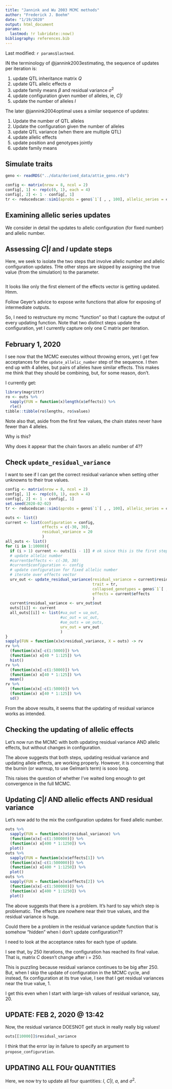 ```yaml
---
title: "Jannink and Wu 2003 MCMC methods"
author: "Frederick J. Boehm"
date: "1/19/2020"
output: html_document
params:
  lastmod: !r lubridate::now()
bibliography: references.bib
---
```


Last modified: `r params$lastmod`.

IN the terminology of @jannink2003estimating, the sequence of updates per iteration is:

1. update QTL inheritance matrix $Q$  
1. update QTL allelic effects $a$  
1. update family means $\beta$ and residual variance $\sigma^2$  
1. update configuration given number of alleles, ie, $C | l$  
1. update the number of alleles $l$

The later @jannink2004optimal uses a similar sequence of updates:

1. Update the number of QTL alleles 
1. Update the configuration given the number of alleles
1. update QTL variance (when there are multiple QTL)
1. update allelic effects
1. update position and genotypes jointly
1. update family means









## Simulate traits

```r
geno <- readRDS("../data/derived_data/attie_geno.rds")
```

```r
config <- matrix(nrow = 8, ncol = 2)
config[, 1] <- rep(c(0, 1), each = 4)
config[, 2] <- 1 - config[, 1]
tr <- reducedscan::sim1(aprobs = geno$`1`[ , , 100], allelic_series = config, allelic_effects = c(-30, 30))
```





## Examining allelic series updates

We consider in detail the updates to allelic configuration (for fixed number) and allelic number.




## Assessing $C|l$ and $l$ update steps

Here, we seek to isolate the two steps that involve allelic number and allelic configuration updates.
THe other steps are skipped by assigning the true value (from the simulation) 
to the parameter.

```r

```

It looks like only the first element of the effects vector is getting updated. Hmm. 

Follow Geyer's advice to expose write functions that allow for exposing of intermediate outputs. 

So, I need to restructure my mcmc "function" so that I capture the output of every updating function. Note that two 
distinct steps update the configuration, yet I currently capture only one C matrix per iteration.


## February 1, 2020

I see now that the MCMC executes without throwing errors, yet I get few acceptances for the `update_allelic_number` step of the sequence. I then end up with 4 alleles, but pairs of alleles have similar effects. This makes me think that they should be combining, but, for some reason, don't.

I currently get:

```r
library(magrittr)
ro <- outs %>%
  sapply(FUN = function(x)length(x$effects)) %>% 
  rle()
tibble::tibble(ro$lengths, ro$values)
```
Note also that, aside from the first few values, the chain states never have fewer than 4 alleles.

Why is this?

Why does it appear that the chain favors an allelic number of 4??

## Check `update_residual_variance`

I want to see if I can get the correct residual variance when 
setting other unknowns to their true values.

```r
config <- matrix(nrow = 8, ncol = 2)
config[, 1] <- rep(c(0, 1), each = 4)
config[, 2] <- 1 - config[, 1]
set.seed(2020-02-02)
tr <- reducedscan::sim1(aprobs = geno$`1`[ , , 100], allelic_series = config, allelic_effects = c(-30, 30))
```


```r
outs <- list()
current <- list(configuration = config, 
                effects = c(-30, 30), 
                residual_variance = 20
                )
all_outs <- list()
for (i in 1:10000){
  if (i > 1) current <- outs[[i - 1]] # ok since this is the first step in each iteration.
  # update allelic number
  #current$effects <- c(-30, 30)
  #current$configuration <- config
  # update configuration for fixed allelic number
  # iterate over effects vector
  urv_out <- update_residual_variance(residual_variance = current$residual_variance, 
                                      trait = tr, 
                                      collapsed_genotypes = geno$`1`[ , , 100] %*% current$configuration, 
                                      effects = current$effects
                                      )
  current$residual_variance <- urv_out$out
  outs[[i]] <- current 
  all_outs[[i]] <- list(#ua_out = ua_out,
                        #uc_out = uc_out,
                        #ue_outs = ue_outs,
                        urv_out = urv_out
                        )
}
sapply(FUN = function(x)x$residual_variance, X = outs) -> rv
rv %>%
  (function(x)x[-c(1:5000)]) %>%
  (function(x) x[40 * 1:125]) %>%
  hist()
rv %>%
  (function(x)x[-c(1:5000)]) %>%
  (function(x) x[40 * 1:125]) %>%
  mean()
rv %>%
  (function(x)x[-c(1:5000)]) %>%
  (function(x) x[40 * 1:125]) %>%
  sd()

```
From the above results, it seems that the updating of residual variance works as intended.

## Checking the updating of allelic effects

Let's now run the MCMC with both updating residual variance AND allelic effects, but without changes in configuration.


The above suggests that both steps, updating residual variance and updating allele effects, are working properly. However, it is concerning that the burnin (or warmup, to use Gelman's term) is sooo long.


This raises the question of whether I've waited long enough to get convergence in the full MCMC.

## Updating $C|l$ AND allelic effects AND residual variance

Let's now add to the mix the configuration updates for fixed allelic number.


```r
outs %>%
  sapply(FUN = function(x)x$residual_variance) %>%
  (function(x)x[-c(1:500000)]) %>%
  (function(x) x[400 * 1:1250]) %>%
  plot()
outs %>%
  sapply(FUN = function(x)x$effects[1]) %>%
  (function(x)x[-c(1:500000)]) %>%
  (function(x) x[400 * 1:1250]) %>%
  plot()
outs %>%
  sapply(FUN = function(x)x$effects[2]) %>%
  (function(x)x[-c(1:500000)]) %>%
  (function(x) x[400 * 1:1250]) %>%
  plot()
```
The above suggests that there is a problem. It's hard to say which step is problematic. The effects are nowhere near their true values, and the residual variance is huge.

Could there be a problem in the residual variance update function that is somehow "hidden" when I don't update configuration??





I need to look at the acceptance rates for each type of update.

I see that, by 250 iterations, the configuration has reached its final value. That is, matrix $C$ doesn't change after i = 250.

This is puzzling because residual variance continues to be big after 250. But, when I skip the update of configuration in the MCMC cycle, and instead, fix configuration at its true value, I see that I get 
residual variances near the true value, 1.

I get this even when I start with large-ish values of residual variance, say, 20.

## UPDATE: FEB 2, 2020 @ 13:42

Now, the residual variance DOESNOT get stuck in really really big values!

```r
outs[[10000]]$residual_variance
```
I think that the error lay in failure to specify an argument to `propose_configuration`.


## UPDATING ALL FOUr QUANTITIES

Here, we now try to update all four quantities: $l$, $C|l$, $a$, and $\sigma^2$.


```r
```




